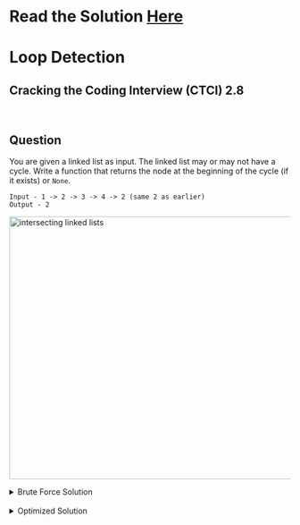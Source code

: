# Read the Solution [Here](https://quastor.org/cracking-the-coding-interview/linked-lists/loop-detection)

# Loop Detection

## Cracking the Coding Interview (CTCI) 2.8

<br />

## Question

You are given a linked list as input. The linked list may or may not have a cycle. Write a function that returns the node at the beginning of the cycle (if it exists) or `None`.

```
Input - 1 -> 2 -> 3 -> 4 -> 2 (same 2 as earlier)
Output - 2
```

<Image
  src="/assets/ctci/linked-lists/loop-detection/loop-detection.jpeg"
  alt="intersecting linked lists"
  height="470"
  width="830"
  layout="responsive"
/>

<details>
  <summary>Brute Force Solution</summary>


We can solve this by using a set. We just iterate through the linked list and check if the current node is in our set (have we already seen this node)? If `true`, then we return the node. Otherwise, we add the node to the set and continue iterating. If we reach the end of the linked list, then there obviously isn't a cycle and we can return `None`.

```python
def loopDetection(head):
    seenNodes = set()
    cur = head

    while cur:
        if cur in seenNodes:
            return cur
        else:
            seenNodes.add(cur)
            cur = cur.next
```

The time complexity is $$O(n)$$ and the space complexity is $$O(n)$$.

</details>


<br />

<details>
  <summary>Optimized Solution</summary>


The fastest we can do is $$O(n)$$ time complexity. But can we improve space complexity?

<br />

We can! We can solve this in constant space using Floyd's Cycle Detection Algorithm. This algorithm is pretty simple to understand, but it's best if done with a video. Therefore, we'll let [Gayle explain it herself!](https://www.youtube.com/watch?v=MFOAbpfrJ8g).

```python
def intersection(head):
    slow, fast = head.next, head.next.next

    while fast and fast.next:
        slow = slow.next
        fast = fast.next.next
        if slow == fast:
            return slow
```

The time complexity is $$O(n)$$ and the space complexity is $$O(1)$$.

</details>

